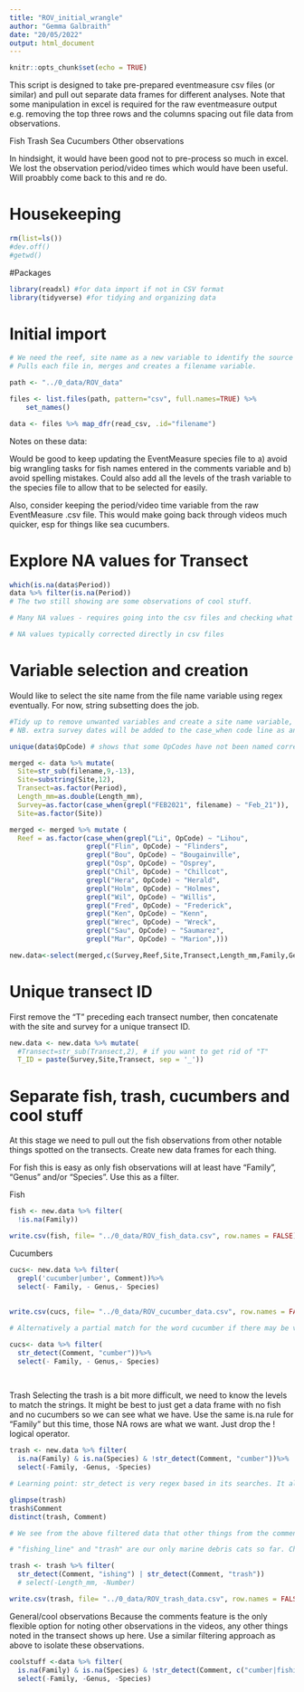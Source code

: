 ```yaml
---
title: "ROV_initial_wrangle"
author: "Gemma Galbraith"
date: "20/05/2022"
output: html_document
---
```


```r
knitr::opts_chunk$set(echo = TRUE)
```

This script is designed to take pre-prepared eventmeasure csv files (or similar) and pull out separate data frames for different analyses. Note that some manipulation in excel is required for the raw eventmeasure output e.g. removing the top three rows and the columns spacing out file data from observations. 

Fish
Trash
Sea Cucumbers
Other observations

In hindsight, it would have been good not to pre-process so much in excel. We lost the observation period/video times which would have been useful. Will proabbly come back to this and re do.


# Housekeeping
```r
rm(list=ls())
#dev.off()
#getwd()
```

#Packages
```r
library(readxl) #for data import if not in CSV format
library(tidyverse) #for tidying and organizing data
```

# Initial import
```r
# We need the reef, site name as a new variable to identify the source of the data
# Pulls each file in, merges and creates a filename variable. 

path <- "../0_data/ROV_data"

files <- list.files(path, pattern="csv", full.names=TRUE) %>%
    set_names()

data <- files %>% map_dfr(read_csv, .id="filename")

```

Notes on these data:

Would be good to keep updating the EventMeasure species file to a) avoid big wrangling tasks for fish names entered in the comments variable and b) avoid spelling mistakes. Could also add all the levels of the trash variable to the species file to allow that to be selected for easily.

Also, consider keeping the period/video time variable from the raw EventMeasure .csv file. This would make going back through videos much quicker, esp for things like sea cucumbers.

# Explore NA values for Transect
```r

which(is.na(data$Period))
data %>% filter(is.na(Period))
# The two still showing are some observations of cool stuff.

# Many NA values - requires going into the csv files and checking what's going on. May even require looking at the videos. Some are genuine observations made outside of any particular transect but these shouldn't be included in the statistical analysis.

# NA values typically corrected directly in csv files
```


# Variable selection and creation
Would like to select the site name from the file name variable using regex eventually. For now, string subsetting does the job.

```r
#Tidy up to remove unwanted variables and create a site name variable, Reef variable and a survey date.
# NB. extra survey dates will be added to the case_when code line as and when more videos from other survey trips are added to data.

unique(data$OpCode) # shows that some OpCodes have not been named correctly. Use 'filename' to apply SURVEY and maybe REEF.

merged <- data %>% mutate(
  Site=str_sub(filename,9,-13),
  Site=substring(Site,12),
  Transect=as.factor(Period),
  Length_mm=as.double(Length_mm),
  Survey=as.factor(case_when(grepl("FEB2021", filename) ~ "Feb_21")),
  Site=as.factor(Site))

merged <- merged %>% mutate ( 
  Reef = as.factor(case_when(grepl("Li", OpCode) ~ "Lihou",
                   grepl("Flin", OpCode) ~ "Flinders",
                   grepl("Bou", OpCode) ~ "Bougainville",
                   grepl("Osp", OpCode) ~ "Osprey",
                   grepl("Chil", OpCode) ~ "Chillcot",
                   grepl("Hera", OpCode) ~ "Herald",
                   grepl("Holm", OpCode) ~ "Holmes",
                   grepl("Wil", OpCode) ~ "Willis",
                   grepl("Fred", OpCode) ~ "Frederick",
                   grepl("Ken", OpCode) ~ "Kenn",
                   grepl("Wrec", OpCode) ~ "Wreck",
                   grepl("Sau", OpCode) ~ "Saumarez",
                   grepl("Mar", OpCode) ~ "Marion",)))

new.data<-select(merged,c(Survey,Reef,Site,Transect,Length_mm,Family,Genus,Species, Number,Comment))
```

# Unique transect ID 
First remove the "T" preceding each transect number, then concatenate with the site and survey for a unique transect ID.
```r

new.data <- new.data %>% mutate(
  #Transect=str_sub(Transect,2), # if you want to get rid of "T"
  T_ID = paste(Survey,Site,Transect, sep = '_'))

```


# Separate fish, trash, cucumbers and cool stuff
At this stage we need to pull out the fish observations from other notable things spotted on the transects. Create new data frames for each thing.

For fish this is easy as only fish observations will at least have "Family", "Genus" and/or "Species". Use this as a filter.

Fish
```r

fish <- new.data %>% filter(
  !is.na(Family))

write.csv(fish, file= "../0_data/ROV_fish_data.csv", row.names = FALSE)

```


Cucumbers
```r

cucs<- new.data %>% filter(
  grepl('cucumber|umber', Comment))%>% 
  select(- Family, - Genus,- Species)
  
  
write.csv(cucs, file= "../0_data/ROV_cucumber_data.csv", row.names = FALSE)

# Alternatively a partial match for the word cucumber if there may be variations of this spelling in the data

cucs<- data %>% filter(
  str_detect(Comment, "cumber"))%>% 
  select(- Family, - Genus,- Species)
  
  

```

Trash
Selecting the trash is a bit more difficult, we need to know the levels to match the strings. It might be best to just get a data frame with no fish and no cucumbers so we can see what we have. Use the same is.na rule for "Family" but this time, those NA rows are what we want. Just drop the ! logical operator.

```r
trash <- new.data %>% filter(
  is.na(Family) & is.na(Species) & !str_detect(Comment, "cumber"))%>% 
  select(-Family, -Genus, -Species)

# Learning point: str_detect is very regex based in its searches. It also has a "negate" argument which will NOT search for the pattern you supply, works like the ! operator. e.g.str_detect(Comment, "cumber", negate = TRUE)

glimpse(trash)
trash$Comment
distinct(trash, Comment)

# We see from the above filtered data that other things from the comment variable have been selected. Exclude these by filtering only the known trash categories.

# "fishing_line" and "trash" are our only marine debris cats so far. Check for multiple spellings e.f. "Fishing Line" by including partial string match.

trash <- trash %>% filter(
  str_detect(Comment, "ishing") | str_detect(Comment, "trash"))
  # select(-Length_mm, -Number)

write.csv(trash, file= "../0_data/ROV_trash_data.csv", row.names = FALSE)


```

General/cool observations
Because the comments feature is the only flexible option for noting other observations in the videos, any other things noted in the transect shows up here. Use a similar filtering approach as above to isolate these observations.

```r
coolstuff <-data %>% filter(
  is.na(Family) & is.na(Species) & !str_detect(Comment, c("cumber|fishing_line|trash")))%>% 
  select(-Family, -Genus, -Species)
```

